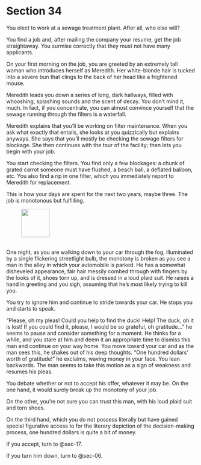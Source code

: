 # Section 34 {#sec-34}

You elect to work at a sewage treatment plant. After all, who else will?

You find a job and, after mailing the company your resume, get the job straightaway. You surmise correctly that they must not have many applicants.

On your first morning on the job, you are greeted by an extremely tall woman who introduces herself as Meredith. Her white-blonde hair is tucked into a severe bun that clings to the back of her head like a frightened mouse.

Meredith leads you down a series of long, dark hallways, filled with whooshing, splashing sounds and the scent of decay. You don’t mind it, much. In fact, if you concentrate, you can almost convince yourself that the sewage running through the filters is a waterfall. 

Meredith explains that you’ll be working on filter maintenance. When you ask what exactly that entails, she looks at you quizzically but explains anyways. She says that you’ll mostly be checking the sewage filters for blockage. She then continues with the tour of the facility; then lets you begin with your job.

You start checking the filters. You find only a few blockages: a chunk of grated carrot someone must have flushed, a beach ball, a deflated balloon, etc. You also find a rip in one filter, which you immediately report to Meredith for replacement.

This is how your days are spent for the next two years, maybe three. The job is monotonous but fulfilling.

![&nbsp;](images/compass.svg){width=75}

One night, as you are walking down to your car through the fog, illuminated by a single flickering streetlight bulb, the monotony is broken as you see a man in the alley in which your automobile is parked. He has a somewhat disheveled appearance, fair hair messily combed through with fingers by the looks of it, shoes torn up, and is dressed in a loud plaid suit. He raises a hand in greeting and you sigh, assuming that he’s most likely trying to kill you. 

You try to ignore him and continue to stride towards your car. He stops you and starts to speak. 

“Please, oh my pleas! Could you help to find the duck! Help! The duck, oh it is lost! If you could find it, please, I would be so grateful, oh gratitude…” he seems to pause and consider something for a moment. He thinks for a while, and you stare at him and deem it an appropriate time to dismiss this man and continue on your way home. You move toward your car and as the man sees this, he shakes out of his deep thoughts. “One hundred dollars’ worth of gratitude!” he exclaims, waving money in your face. You lean backwards. The man seems to take this motion as a sign of weakness and resumes his pleas. 

You debate whether or not to accept his offer, whatever it may be. On the one hand, it would surely break up the monotony of your job.

On the other, you’re not sure you can trust this man, with his loud plaid suit and torn shoes. 

On the third hand, which you do not possess literally but have gained special figurative access to for the literary depiction of the decision-making process, one hundred dollars is quite a bit of money.

If you accept, turn to @sec-17.

If you turn him down, turn to @sec-06.
 
